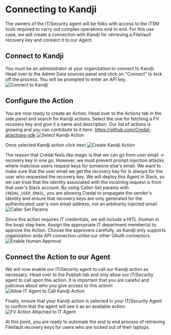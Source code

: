 # Connecting to Kandji

The owners of the IT/Security agent will be folks with access to the ITSM tools required to carry out complex operations end to end. For this use case, we will create a connection with Kandji for retrieving a FileVault recovery key and connect it to our Agent.

## Connect to Kandji

You must be an administrator at your organization to connect to Kandji. Head over to the Admin Data sources panel and click on "Connect" to kick off the process. You will be prompted to enter an API key.
![Connect to Kandji](/docs/assets/it-security-use-cases/connect-to-kandji.png)

## Configure the Action

You are now ready to create an Action. Head over to the Actions tab in the side panel and search for Kandji actions. Select the one for fetching a FV recovery key and give it a name and description. Our list of actions is growing and you can contribute to it here: https://github.com/Credal-ai/actions-sdk
![Select Kandji Action](/docs/assets/it-security-use-cases/create-kandji-action_new_popup.png)

Once selected Kandji action click next
![Create Kandji Action](/docs/assets/it-security-use-cases/create-kandji-action.png)

The reason that Credal feels like magic is that we can go from user email -> recovery key in one go. However, we must prevent prompt injection attacks where malicious users request keys for someone else's email. We want to make sure that the user email we get the recovery key for is *always* for the user who requested the recovery key. We will deploy this Agent in Slack, so we can trust that the identity associated with the incoming request is from that user's Slack account. By using Caller-Set params with `CREDAL_USER_EMAIL`, you are allowing Credal to propagate the sender's identity and ensure that recovery keys are only generated for the authenticated user's own email address, not an arbitrarily injected email. 
![Caller Set Params](/docs/assets/it-security-use-cases/caller-set-param.png)

Since this action requires IT credentials, we will include a HITL (human in the loop) step here. Assign the appropriate IT department member(s) to approve the Action. Choose the approvers carefully, as Kandji only supports organization wide API connection unlike our other OAuth connectors.
![Enable Human Approval](/docs/assets/it-security-use-cases/enable-human-approval.png)

## Connect the Action to our Agent

We will now enable our IT/Security agent to call our Kandji action as necessary. Head over to the Publish tab and only allow our IT/Security agent to call upon this action. It is important that you are careful and judicious about who you give access to this action!
![Allow IT Agent to Call Kandji Action](/docs/assets/it-security-use-cases/allow-it-agent-to-call-kandji-action.png)

Finally, ensure that your Kandji action is selected in your IT/Security Agent to confirm that the agent will see it as an available action.
![FV Action Attached to IT Agent](/docs/assets/it-security-use-cases/fv-action-attached-to-it-agent.png)

At this point, you are ready to automate the end to end process of retrieving FileVault recovery keys for users who are locked out of their laptops.

